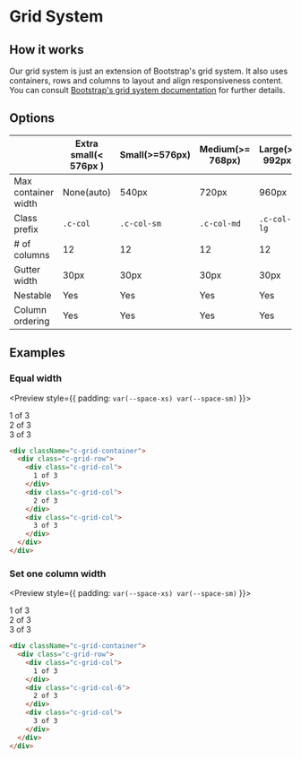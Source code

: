 
<Meta title="Getting Started|Styles/Grid System" />

# Grid System

## How it works
Our grid system is just an extension of Bootstrap's grid system.
It also uses containers, rows and columns to layout and align responsiveness content.
You can consult [Bootstrap's grid system documentation](https://getbootstrap.com/docs/4.5/layout/grid/) for further details.

## Options

|                     | Extra small(< 576px )   | Small(>=576px)       | Medium(>= 768px)      | Large(>= 992px)       | Extra large(>=1280px) |
| ------------------- | ----------------------- | -------------------- | --------------------- | --------------------- | --------------------- |
| Max container width | None(auto)              | 540px                | 720px                 | 960px                 | 1140px                |   
| Class prefix        | `.c-col`                | `.c-col-sm`          | `.c-col-md`           | `.c-col-lg`           | `.c-col-xl`           |
| # of columns        | 12                      | 12                   | 12                    | 12                    | 12                    | 
| Gutter width        | 30px                    | 30px                 | 30px                  | 30px                  | 30px                  |
| Nestable            | Yes                     | Yes                  | Yes                   | Yes                   | Yes                   | 
| Column ordering     | Yes                     | Yes                  | Yes                   | Yes                   | Yes                   |  

## Examples
### Equal width

<Preview style={{
  padding: `var(--space-xs) var(--space-sm)`
}}>
  <div className="c-grid-container">
    <div class="c-grid-row">
      <div class="c-grid-col" style={{
        border: `2px solid var(--info-color)`, 
        backgroundColor: `var(--info-color-lighten)`,
        color: `var(--info-color-constrast)`
      }}>
        1 of 3
      </div>
      <div class="c-grid-col" style={{ 
        border: `2px solid var(--info-color)`, 
        backgroundColor: `var(--info-color-lighten)`,
        color: `var(--info-color-constrast)`
      }}>
        2 of 3
      </div>
      <div class="c-grid-col" style={{ 
        border: `2px solid var(--info-color)`, 
        backgroundColor: `var(--info-color-lighten)`,
        color: `var(--info-color-constrast)`
      }}>
        3 of 3
      </div>
    </div>
  </div>
</Preview>

```html
<div className="c-grid-container">
  <div class="c-grid-row">
    <div class="c-grid-col">
      1 of 3
    </div>
    <div class="c-grid-col">
      2 of 3
    </div>
    <div class="c-grid-col">
      3 of 3
    </div>
  </div>
</div>
```

### Set one column width

<Preview style={{
  padding: `var(--space-xs) var(--space-sm)`
}}>
  <div className="c-grid-container">
    <div class="c-grid-row">
      <div class="c-grid-col" style={{
        border: `2px solid var(--info-color)`, 
        backgroundColor: `var(--info-color-lighten)`,
        color: `var(--info-color-constrast)`
      }}>
        1 of 3
      </div>
      <div class="c-grid-col-6" style={{ 
        border: `2px solid var(--info-color)`, 
        backgroundColor: `var(--info-color-lighten)`,
        color: `var(--info-color-constrast)`
      }}>
        2 of 3
      </div>
      <div class="c-grid-col" style={{ 
        border: `2px solid var(--info-color)`, 
        backgroundColor: `var(--info-color-lighten)`,
        color: `var(--info-color-constrast)`
      }}>
        3 of 3
      </div>
    </div>
  </div>
</Preview>

```html
<div className="c-grid-container">
  <div class="c-grid-row">
    <div class="c-grid-col">
      1 of 3
    </div>
    <div class="c-grid-col-6">
      2 of 3
    </div>
    <div class="c-grid-col">
      3 of 3
    </div>
  </div>
</div>
```